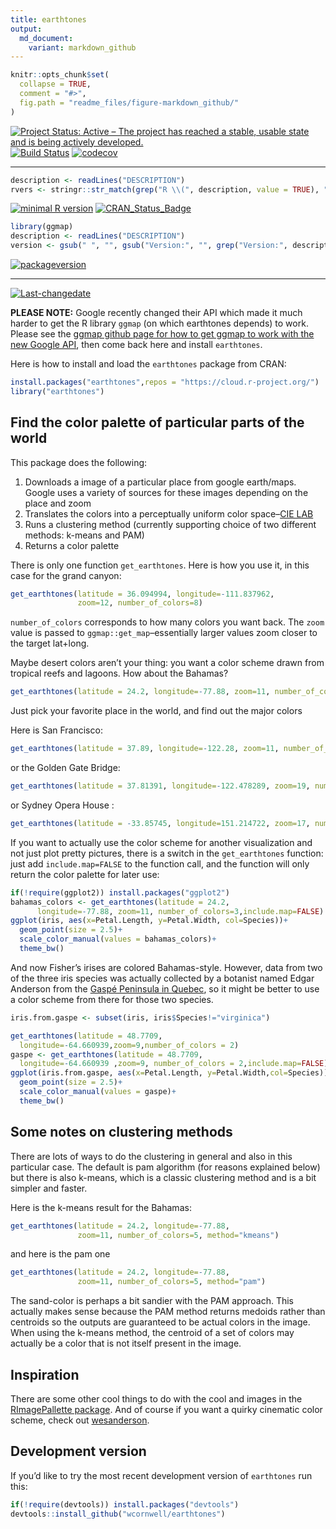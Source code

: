 ```yaml
---
title: earthtones
output:
  md_document:
    variant: markdown_github
---
```


<!-- README.md is generated from README.Rmd. Please edit that file -->

```r
knitr::opts_chunk$set(
  collapse = TRUE,
  comment = "#>",
  fig.path = "readme_files/figure-markdown_github/"
)
```
[![Project Status: Active – The project has reached a stable, usable state and is being actively developed.](http://www.repostatus.org/badges/latest/active.svg)](http://www.repostatus.org/#active)
[![Build Status](https://travis-ci.org/wcornwell/earthtones.svg?branch=master)](https://travis-ci.org/wcornwell/earthtones)
[![codecov](https://codecov.io/gh/wcornwell/earthtones/branch/master/graph/badge.svg)](https://codecov.io/gh/wcornwell/earthtones)
 
---
 
```r
description <- readLines("DESCRIPTION")
rvers <- stringr::str_match(grep("R \\(", description, value = TRUE), "[0-9]{1,4}\\.[0-9]{1,4}\\.[0-9]{1,4}")[1,1]
```
[![minimal R version](https://img.shields.io/badge/R%3E%3D-`r rvers`-6666ff.svg)](https://cran.r-project.org/)
[![CRAN_Status_Badge](http://www.r-pkg.org/badges/version/earthtones)](https://cran.r-project.org/package=earthtones)
```r
library(ggmap)
description <- readLines("DESCRIPTION")
version <- gsub(" ", "", gsub("Version:", "", grep("Version:", description, value = TRUE)))
```
[![packageversion](https://img.shields.io/badge/Package%20version-`r version`-orange.svg?style=flat-square)](commits/master)
 
---
 
[![Last-changedate](https://img.shields.io/badge/last%20change-`r gsub('-', '--', Sys.Date())`-yellowgreen.svg)](/commits/master)

**PLEASE NOTE:** Google recently changed their API which made it much harder to get the R library `ggmap` (on which earthtones depends) to work.  Please see the [ggmap github page for how to get ggmap to work with the new Google API](https://github.com/dkahle/ggmap), then come back here and install `earthtones`.  

Here is how to install and load the `earthtones` package from CRAN:

```r
install.packages("earthtones",repos = "https://cloud.r-project.org/")
library("earthtones")
```

## Find the color palette of particular parts of the world

This package does the following: 

1. Downloads a image of a particular place from google earth/maps.  Google uses a variety of sources for these images depending on the place and zoom 
2. Translates the colors into a perceptually uniform color space--[CIE LAB](https://en.wikipedia.org/wiki/Lab_color_space)
3. Runs a clustering method (currently supporting choice of two different methods: k-means and PAM) 
4. Returns a color palette  

There is only one function `get_earthtones`.  Here is how you use it, in this case for the grand canyon:

```r
get_earthtones(latitude = 36.094994, longitude=-111.837962, 
               zoom=12, number_of_colors=8)
```

`number_of_colors` corresponds to how many colors you want back.  The `zoom` value is passed to `ggmap::get_map`--essentially larger values zoom closer to the target lat+long.  

Maybe desert colors aren't your thing: you want a color scheme drawn from tropical reefs and lagoons.  How about the Bahamas?

```r
get_earthtones(latitude = 24.2, longitude=-77.88, zoom=11, number_of_colors=5)
```

Just pick your favorite place in the world, and find out the major colors

Here is San Francisco:

```r
get_earthtones(latitude = 37.89, longitude=-122.28, zoom=11, number_of_colors=12)
```

or the Golden Gate Bridge:

```r
get_earthtones(latitude = 37.81391, longitude=-122.478289, zoom=19, number_of_colors=12)
```

or Sydney Opera House :

```r
get_earthtones(latitude = -33.85745, longitude=151.214722, zoom=17, number_of_colors=10)
```

If you want to actually use the color scheme for another visualization and not just plot pretty pictures, there is a switch in the `get_earthtones` function: just add `include.map=FALSE` to the function call, and the function will only return the color palette for later use:

```r
if(!require(ggplot2)) install.packages("ggplot2")
bahamas_colors <- get_earthtones(latitude = 24.2,
      longitude=-77.88, zoom=11, number_of_colors=3,include.map=FALSE)
ggplot(iris, aes(x=Petal.Length, y=Petal.Width, col=Species))+
  geom_point(size = 2.5)+
  scale_color_manual(values = bahamas_colors)+
  theme_bw()
```

And now Fisher's irises are colored Bahamas-style.  However, data from two of the three iris species was actually collected by a botanist named Edgar Anderson from the [Gaspé Peninsula in Quebec](https://www.jstor.org/stable/2394164?seq=1#page_scan_tab_contents), so it might be better to use a color scheme from there for those two species.  

```R
iris.from.gaspe <- subset(iris, iris$Species!="virginica")

get_earthtones(latitude = 48.7709,
  longitude=-64.660939,zoom=9,number_of_colors = 2)
gaspe <- get_earthtones(latitude = 48.7709,
  longitude=-64.660939 ,zoom=9, number_of_colors = 2,include.map=FALSE)
ggplot(iris.from.gaspe, aes(x=Petal.Length, y=Petal.Width,col=Species))+
  geom_point(size = 2.5)+
  scale_color_manual(values = gaspe)+
  theme_bw()
```

## Some notes on clustering methods

There are lots of ways to do the clustering in general and also in this particular case. The default is pam algorithm (for reasons explained below) but there is also k-means, which is a classic clustering method and is a bit simpler and faster.

Here is the k-means result for the Bahamas:

```r
get_earthtones(latitude = 24.2, longitude=-77.88,
               zoom=11, number_of_colors=5, method="kmeans")
```

and here is the pam one

```r
get_earthtones(latitude = 24.2, longitude=-77.88, 
               zoom=11, number_of_colors=5, method="pam")
```

The sand-color is perhaps a bit sandier with the PAM approach.  This actually makes sense because the PAM method returns medoids rather than centroids so the outputs are guaranteed to be actual colors in the image.  When using the k-means method, the centroid of a set of colors may actually be a color that is not itself present in the image.  

## Inspiration

There are some other cool things to do with the cool and images in the [RImagePallette package](https://github.com/joelcarlson/RImagePalette). And of course if you want a quirky cinematic color scheme, check out [wesanderson](https://github.com/karthik/wesanderson).

## Development version

If you'd like to try the most recent development version of `earthtones` run this:

```r
if(!require(devtools)) install.packages("devtools")
devtools::install_github("wcornwell/earthtones")
```

